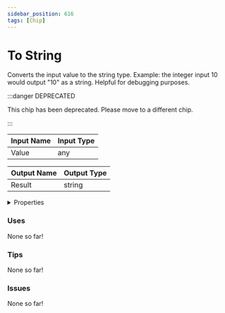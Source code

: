 ```yaml
---
sidebar_position: 616
tags: [Chip]
---
```


# To String

Converts the input value to the string type. Example: the integer input 10 would output "10" as a string. Helpful for debugging purposes.

:::danger DEPRECATED

This chip has been deprecated. Please move to a different chip.

:::

| Input Name | Input Type |
|-----------|-----------|
| Value | any |

| Output Name | Output Type |
|-----------|-----------|
| Result | string |


<details>
  <summary>Properties</summary>
  <div>
    <div>
    <table>
      <thead>
        <tr>
          <th>Is beta required?</th>
          <th>❌</th>
        </tr>
        <tr>
          <th>Is this chip a trolling risk?</th>
          <th>❌</th>
        </tr>
        <tr>
          <th>Chip UUPD</th>
          <th>74e81edb-84bd-4e52-b2f3-a73a62a6b3aa</th>
        </tr>
      </thead>
    </table>
    </div>
  </div>
</details>

### Uses

None so far!

### Tips

None so far!

### Issues

None so far!